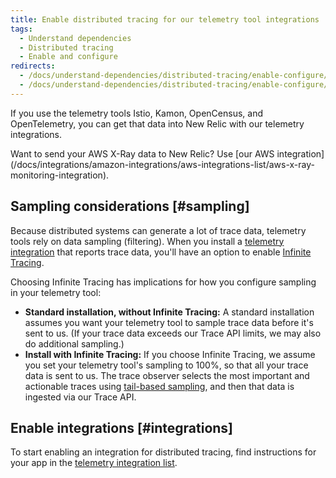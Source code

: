 ```yaml
---
title: Enable distributed tracing for our telemetry tool integrations
tags:
  - Understand dependencies
  - Distributed tracing
  - Enable and configure
redirects:
  - /docs/understand-dependencies/distributed-tracing/enable-configure/third-party-integrations-enable-distributed-tracing
  - /docs/understand-dependencies/distributed-tracing/enable-configure/open-source-integrations-enable-distributed-tracing
---
```


If you use the telemetry tools Istio, Kamon, OpenCensus, and OpenTelemetry, you can get that data into New Relic with our telemetry integrations.

<Callout variant="tip">
  Want to send your AWS X-Ray data to New Relic? Use [our AWS integration](/docs/integrations/amazon-integrations/aws-integrations-list/aws-x-ray-monitoring-integration).
</Callout>

## Sampling considerations [#sampling]

Because distributed systems can generate a lot of trace data, telemetry tools rely on data sampling (filtering). When you install a [telemetry integration](/docs/integrations/open-source-telemetry-integrations) that reports trace data, you'll have an option to enable [Infinite Tracing](https://newrelic.com/products/edge-infinite-tracing).

Choosing Infinite Tracing has implications for how you configure sampling in your telemetry tool:

* **Standard installation, without Infinite Tracing:** A standard installation assumes you want your telemetry tool to sample trace data before it's sent to us. (If your trace data exceeds our Trace API limits, we may also do additional sampling.)
* **Install with Infinite Tracing:** If you choose Infinite Tracing, we assume you set your telemetry tool's sampling to 100%, so that all your trace data is sent to us. The trace observer selects the most important and actionable traces using [tail-based sampling](/docs/understand-dependencies/distributed-tracing/get-started/how-new-relic-distributed-tracing-works#tail-based), and then that data is ingested via our Trace API.

## Enable integrations [#integrations]

To start enabling an integration for distributed tracing, find instructions for your app in the [telemetry integration list](/docs/integrations/open-source-telemetry-integrations).
